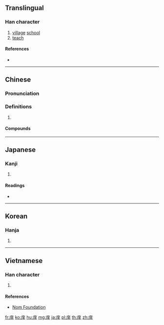 {{also|痒}}
==Translingual==

===Han character===
{{Han char|rn=53|rad=广|as=06|sn=9|four=00251|canj=ITQ|ids=⿸广羊}}

# [[village]] [[school]]
# [[teach]]

====References====
* {{Han ref|kx=0345.110|dkj=09298|dj=0655.010|hdz=20883.090|uh=5EA0|ud=24224|bh=ABD6|bd=43990}}

----

==Chinese==
{{zh-forms}}

===Pronunciation===
{{zh-pron
|m=xiáng
|c=coeng4
|mc=y
|oc=y
|cat=
}}

===Definitions===
{{zh-hanzi}}

# {{rfdef|zh}}

====Compounds====
{{zh-der|上庠|入庠|庠序|庠生|膠庠|遊庠|邑庠|郡庠}}

----

==Japanese==

===Kanji===
{{ja-kanji|grade=|rs=广06}}

# {{defn|lang=ja|sort=广06}}

====Readings====
* {{ja-readings|on=[[しょう]] (shō)|kun=[[まなびや]] (manabiya)}}

----

==Korean==

===Hanja===
{{ko-hanja|hangeul=상|rv=sang|mr=sang}}

# {{defn|lang=ko|sort=广06}}

----

==Vietnamese==

===Han character===
{{vi-readings|rs=广06|hanviet=tường}}

# {{defn|lang=vi|sort=广06}}

====References====
* [http://nomfoundation.org/common/nom_details.php?codepoint=5ea0 Nom Foundation]

[[fr:庠]]
[[ko:庠]]
[[hu:庠]]
[[mg:庠]]
[[ja:庠]]
[[pl:庠]]
[[th:庠]]
[[zh:庠]]